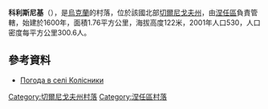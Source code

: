 {{coord|51|4|58|N|31|43|11|E|scale:100000|display=title}}

'''科利斯尼基'''（{{lang-uk|Колісники}}），是[[烏克蘭|烏克蘭]]的村落，位於該國北部[[切爾尼戈夫州|切爾尼戈夫州]]，由[[涅任區|涅任區]]負責管轄，始建於1600年，面積1.76平方公里，海拔高度122米，2001年人口530，人口密度每平方公里300.6人。

==參考資料==
* [http://weather.in.ua/ua/chernigovskaja/11074 Погода в селі Колісники] {{Wayback|url=http://weather.in.ua/ua/chernigovskaja/11074 |date=20111220111104 }}

[[Category:切爾尼戈夫州村落|Category:切爾尼戈夫州村落]]
[[Category:涅任區村落|Category:涅任區村落]]


{{Chernihiv-geo-stub}}